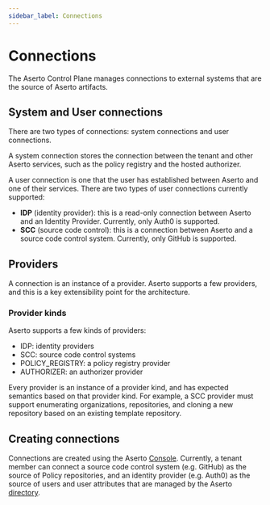```yaml
---
sidebar_label: Connections
---
```


# Connections

The Aserto Control Plane manages connections to external systems that are the source of 
Aserto artifacts.

## System and User connections

There are two types of connections: system connections and user connections. 

A system connection stores the connection between the tenant and other Aserto services, such as the policy registry and 
the hosted authorizer. 

A user connection is one that the user has established between Aserto and one of their services. There 
are two types of user connections currently supported: 
* **IDP** (identity provider): this is a read-only connection between Aserto and an Identity Provider. Currently, only Auth0 is supported.
* **SCC** (source code control): this is a connection between Aserto and a source code control system. Currently, only GitHub is supported.

## Providers

A connection is an instance of a provider. Aserto supports a few providers, and this is a 
key extensibility point for the architecture. 

### Provider kinds

Aserto supports a few kinds of providers:
* IDP: identity providers
* SCC: source code control systems
* POLICY_REGISTRY: a policy registry provider
* AUTHORIZER: an authorizer provider

Every provider is an instance of a provider kind, and has expected semantics based on that provider kind. 
For example, a SCC provider must support enumerating organizations, repositories, and cloning a 
new repository based on an existing template repository.

## Creating connections

Connections are created using the Aserto [Console](/aserto-console/connections). Currently, a tenant 
member can connect a source code control system (e.g. GitHub) as the source of Policy repositories, 
and an identity provider (e.g. Auth0) as the source of users and user attributes that are managed 
by the Aserto [directory](/overview/directory).

